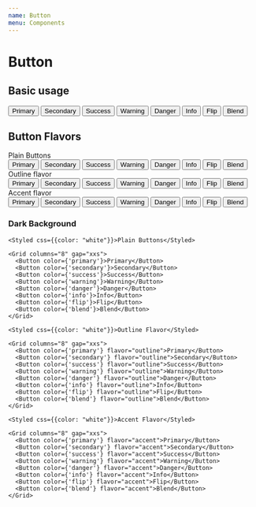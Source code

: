 ```yaml
---
name: Button
menu: Components
---
```



# Button

<PropsTable of={Button} />

## Basic usage

<Preview>
  <Grid columns="8" gap="xxs">
    <Button color="primary">Primary</Button>
    <Button color="secondary">Secondary</Button>
    <Button color={'success'}>Success</Button>
    <Button color={'warning'}>Warning</Button>
    <Button color={'danger'}>Danger</Button>
    <Button color={'info'}>Info</Button>
    <Button color={'flip'}>Flip</Button>
    <Button color={'blend'}>Blend</Button>
  </Grid>
</Preview>

## Button Flavors

<Preview bg="#eee">
    
  <div>Plain Buttons</div>

  <Grid columns="8" gap="xxs">
    <Button color={'primary'}>Primary</Button>
    <Button color={'secondary'}>Secondary</Button>
    <Button color={'success'}>Success</Button>
    <Button color={'warning'}>Warning</Button>
    <Button color={'danger'}>Danger</Button>
    <Button color={'info'}>Info</Button>
    <Button color={'flip'}>Flip</Button>
    <Button color={'blend'}>Blend</Button>  
  </Grid>

  <div>Outline flavor</div>

  <Grid columns="8" gap="xxs">
    <Button color={'primary'} flavor="outline">Primary</Button>
    <Button color={'secondary'} flavor="outline">Secondary</Button>
    <Button color={'success'} flavor="outline">Success</Button>
    <Button color={'warning'} flavor="outline">Warning</Button>
    <Button color={'danger'} flavor="outline">Danger</Button>
    <Button color={'info'} flavor="outline">Info</Button>
    <Button color={'flip'} flavor="outline">Flip</Button>
    <Button color={'blend'} flavor="outline">Blend</Button>
  </Grid>
  
  <div>Accent flavor</div>
  
  <Grid columns="8" gap="xxs">
    <Button color={'primary'} flavor="accent">Primary</Button>
    <Button color={'secondary'} flavor="accent">Secondary</Button>
    <Button color={'success'} flavor="accent">Success</Button>
    <Button color={'warning'} flavor="accent">Warning</Button>
    <Button color={'danger'} flavor="accent">Danger</Button>
    <Button color={'info'} flavor="accent">Info</Button>
    <Button color={'flip'} flavor="accent">Flip</Button>
    <Button color={'blend'} flavor="accent">Blend</Button>
  </Grid>
</Preview>

### Dark Background

<Preview bg="flip">

    <Styled css={{color: "white"}}>Plain Buttons</Styled>

    <Grid columns="8" gap="xxs">
      <Button color={'primary'}>Primary</Button>
      <Button color={'secondary'}>Secondary</Button>
      <Button color={'success'}>Success</Button>
      <Button color={'warning'}>Warning</Button>
      <Button color={'danger'}>Danger</Button>
      <Button color={'info'}>Info</Button>
      <Button color={'flip'}>Flip</Button>
      <Button color={'blend'}>Blend</Button>
    </Grid>

    <Styled css={{color: "white"}}>Outline Flavor</Styled>

    <Grid columns="8" gap="xxs">
      <Button color={'primary'} flavor="outline">Primary</Button>
      <Button color={'secondary'} flavor="outline">Secondary</Button>
      <Button color={'success'} flavor="outline">Success</Button>
      <Button color={'warning'} flavor="outline">Warning</Button>
      <Button color={'danger'} flavor="outline">Danger</Button>
      <Button color={'info'} flavor="outline">Info</Button>
      <Button color={'flip'} flavor="outline">Flip</Button>
      <Button color={'blend'} flavor="outline">Blend</Button>
    </Grid>

    <Styled css={{color: "white"}}>Accent Flavor</Styled>

    <Grid columns="8" gap="xxs">
      <Button color={'primary'} flavor="accent">Primary</Button>
      <Button color={'secondary'} flavor="accent">Secondary</Button>
      <Button color={'success'} flavor="accent">Success</Button>
      <Button color={'warning'} flavor="accent">Warning</Button>
      <Button color={'danger'} flavor="accent">Danger</Button>
      <Button color={'info'} flavor="accent">Info</Button>
      <Button color={'flip'} flavor="accent">Flip</Button>
      <Button color={'blend'} flavor="accent">Blend</Button>
    </Grid>
</Preview>
